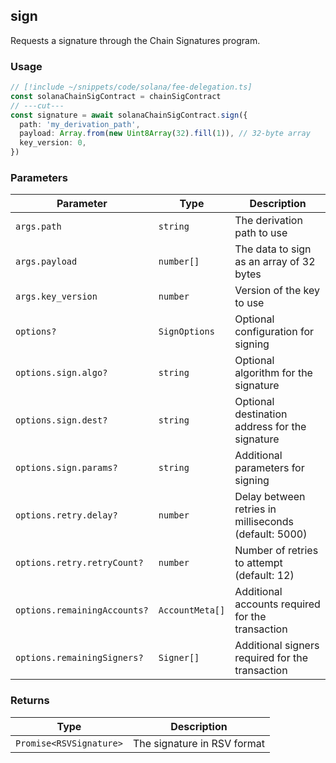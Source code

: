## sign

Requests a signature through the Chain Signatures program.

### Usage

```ts twoslash
// [!include ~/snippets/code/solana/fee-delegation.ts]
const solanaChainSigContract = chainSigContract
// ---cut---
const signature = await solanaChainSigContract.sign({
  path: 'my_derivation_path',
  payload: Array.from(new Uint8Array(32).fill(1)), // 32-byte array
  key_version: 0,
})
```

### Parameters

| Parameter                    | Type            | Description                                           |
| ---------------------------- | --------------- | ----------------------------------------------------- |
| `args.path`                  | `string`        | The derivation path to use                            |
| `args.payload`               | `number[]`      | The data to sign as an array of 32 bytes              |
| `args.key_version`           | `number`        | Version of the key to use                             |
| `options?`                   | `SignOptions`   | Optional configuration for signing                    |
| `options.sign.algo?`         | `string`        | Optional algorithm for the signature                  |
| `options.sign.dest?`         | `string`        | Optional destination address for the signature        |
| `options.sign.params?`       | `string`        | Additional parameters for signing                     |
| `options.retry.delay?`       | `number`        | Delay between retries in milliseconds (default: 5000) |
| `options.retry.retryCount?`  | `number`        | Number of retries to attempt (default: 12)            |
| `options.remainingAccounts?` | `AccountMeta[]` | Additional accounts required for the transaction      |
| `options.remainingSigners?`  | `Signer[]`      | Additional signers required for the transaction       |

### Returns

| Type                    | Description                 |
| ----------------------- | --------------------------- |
| `Promise<RSVSignature>` | The signature in RSV format |
